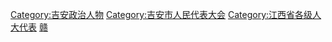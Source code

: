 [[Category:吉安政治人物|Category:吉安政治人物]]
[[Category:吉安市人民代表大会|Category:吉安市人民代表大会]]
[[Category:江西省各级人大代表|Category:江西省各级人大代表]]
[[Category:设区的市人大代表|赣]]